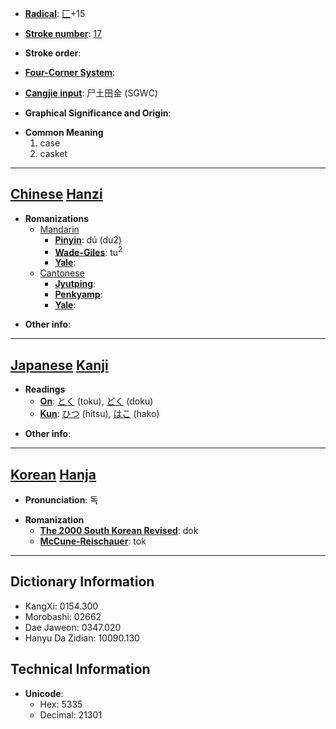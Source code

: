 * '''[[Wiktionary:Chinese radical index| Radical]]''': [[Wiktionary:Chinese radical index 匚|匚]]+15

* '''[[Wiktionary:Chinese total strokes index|Stroke number]]''': [[Wiktionary:Chinese total strokes index 17|17]]

* '''Stroke order''': 

* '''[[Wiktionary:Chinese four corner index|Four-Corner System]]''': 

* '''[[Wiktionary:Chinese Cangjie index|Cangjie input]]''': 尸土田金 (SGWC)

* '''Graphical Significance and Origin''': 

* '''Common Meaning'''
*#case
*# casket


----

== [[Chinese]] [[Hanzi]] ==

* '''Romanizations'''
** [[Mandarin]]
*** '''[[Pinyin]]''': dú (du2)
*** '''[[Wade-Giles]]''': tu<sup>2</sup>
*** '''[[Yale]]''': 
**[[Cantonese]]
***'''[[Jyutping]]''':
***'''[[Penkyamp]]''': 
***'''[[Yale]]''': 

* '''Other info''': 

----

== [[Japanese]] [[Kanji]] ==

* '''Readings'''
** '''[[On]]''': [[とく]] (toku), [[どく]] (doku)
** '''[[Kun]]''': [[ひつ]] (hitsu), [[はこ]] (hako)

* '''Other info''':  

----

== [[Korean]] [[Hanja]] ==

* '''Pronunciation''': 독

* '''Romanization'''
** '''[[The 2000 South Korean Revised Romanization|The 2000 South Korean Revised]]''': dok
** '''[[McCune-Reischauer]]''': tok

----

== Dictionary Information ==

* KangXi: 0154.300
* Morobashi: 02662
* Dae Jaweon: 0347.020
* Hanyu Da Zidian: 10090.130

== Technical Information ==

* '''Unicode''':
** Hex: 5335
** Decimal: 21301